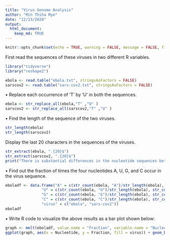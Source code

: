 ---
title: "Virus Genome Analysis"
author: "Min Thiha Myo"
date: "12/13/2020"
output: 
  html_document:
    keep_md: TRUE
---

```{r setup, include=FALSE}
knitr::opts_chunk$set(echo = TRUE, warning = FALSE, message = FALSE, fig.path = "README_figs/README-")

```

First read the sequences of these viruses in two different R variables. 

```{r message=FALSE, warning=FALSE}
library("tidyverse")
library("reshape2")

ebola <- read.table("ebola.txt", stringsAsFactors = FALSE)
sarscov2 <- read.table("sars-cov2.txt", stringsAsFactors = FALSE)
```
•	Replace each occurrence of 'T' by 'U' in both the sequences. 
```{r }
ebola <- str_replace_all(ebola,"T" ,"U" )  
sarscov2 <- str_replace_all(sarscov2,"T" ,"U" )

```
•	Find the length of the sequence of the two viruses.


```{r }
str_length(ebola)
str_length(sarscov2)
```


Display the last 20 characters in the sequences of the viruses. 

```{r }
str_extract(ebola, ".{20}$")
str_extract(sarscov2, ".{20}$")
print("There is substantial differences in the nucleotide sequences between the two.")
```

•	Find out the fraction of times the four nucleotides A, U, G, and C occur in the virus sequence. 

```{r }

eboladf <- data.frame("A" = c(str_count(ebola, "A")/str_length(ebola), str_count(sarscov2, "A")/str_length(sarscov2)),
                "U" = c(str_count(ebola, "U")/str_length(ebola), str_count(sarscov2, "U")/str_length(sarscov2)),
                "G" = c(str_count(ebola, "G")/str_length(ebola), str_count(sarscov2, "G")/str_length(sarscov2)),
                "C" = c(str_count(ebola, "C")/str_length(ebola), str_count(sarscov2, "C")/str_length(sarscov2)),
                "virus" = c("ebola", "sars-cov2"))
eboladf
```

•	Write R code to visualize the above results as a bar plot shown below:

```{r }
graph <- melt(eboladf, value.name = "Fraction", variable.name = "Nucleotide") #We use melt function
ggplot(graph, aes(x = Nucleotide, y = Fraction, fill = virus)) + geom_bar(stat = "identity", position = "dodge") 
```

